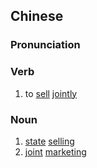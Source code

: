 ==Chinese==
{{zh-forms|s=统销}}

===Pronunciation===
{{zh-pron
|m=tǒngxiāo
|c=tung2 siu1
|mn=thóng-siau
|cat=v,n
}}

===Verb===
{{zh-verb}}

# to [[sell]] [[jointly]]

===Noun===
{{zh-noun}}

# [[state]] [[selling]]
# [[joint]] [[marketing]]